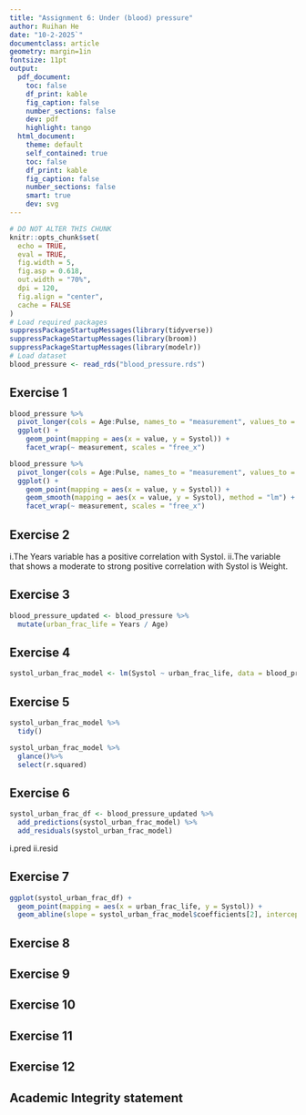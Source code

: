 ```yaml
---
title: "Assignment 6: Under (blood) pressure"
author: Ruihan He
date: "10-2-2025`"
documentclass: article
geometry: margin=1in
fontsize: 11pt
output:
  pdf_document:
    toc: false
    df_print: kable
    fig_caption: false
    number_sections: false
    dev: pdf
    highlight: tango
  html_document:
    theme: default
    self_contained: true
    toc: false
    df_print: kable
    fig_caption: false
    number_sections: false
    smart: true
    dev: svg
---
```


```r
# DO NOT ALTER THIS CHUNK
knitr::opts_chunk$set(
  echo = TRUE,
  eval = TRUE,
  fig.width = 5,
  fig.asp = 0.618,
  out.width = "70%",
  dpi = 120,
  fig.align = "center",
  cache = FALSE
)
# Load required packages
suppressPackageStartupMessages(library(tidyverse))
suppressPackageStartupMessages(library(broom))
suppressPackageStartupMessages(library(modelr))
# Load dataset
blood_pressure <- read_rds("blood_pressure.rds")
```

## Exercise 1 
```r
blood_pressure %>%
  pivot_longer(cols = Age:Pulse, names_to = "measurement", values_to = "value") %>%
  ggplot() +
    geom_point(mapping = aes(x = value, y = Systol)) +
    facet_wrap(~ measurement, scales = "free_x")
```

```r
blood_pressure %>%
  pivot_longer(cols = Age:Pulse, names_to = "measurement", values_to = "value") %>%
  ggplot() +
    geom_point(mapping = aes(x = value, y = Systol)) +
    geom_smooth(mapping = aes(x = value, y = Systol), method = "lm") +
    facet_wrap(~ measurement, scales = "free_x")
```


## Exercise 2
i.The Years variable has a positive correlation with Systol.
ii.The variable that shows a moderate to strong positive correlation with Systol is Weight.



## Exercise 3
```r
blood_pressure_updated <- blood_pressure %>%
  mutate(urban_frac_life = Years / Age)
```




## Exercise 4
```r
systol_urban_frac_model <- lm(Systol ~ urban_frac_life, data = blood_pressure_updated)
```




## Exercise 5
```r
systol_urban_frac_model %>%
  tidy()
```

```r
systol_urban_frac_model %>%
  glance()%>%
  select(r.squared)
```



## Exercise 6
```r
systol_urban_frac_df <- blood_pressure_updated %>%
  add_predictions(systol_urban_frac_model) %>%
  add_residuals(systol_urban_frac_model)
```
i.pred
ii.resid



## Exercise 7
```r
ggplot(systol_urban_frac_df) +
  geom_point(mapping = aes(x = urban_frac_life, y = Systol)) +
  geom_abline(slope = systol_urban_frac_model$coefficients[2], intercept = systol_urban_frac_model$coefficients[1])
```




## Exercise 8




## Exercise 9




## Exercise 10




## Exercise 11




## Exercise 12




## Academic Integrity statement

